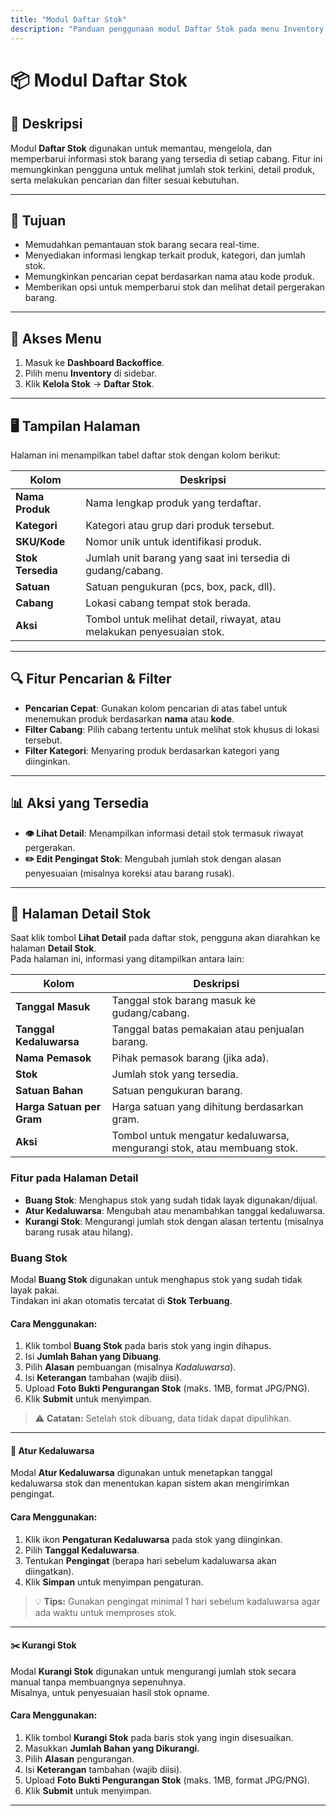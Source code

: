 ```yaml
---
title: "Modul Daftar Stok"
description: "Panduan penggunaan modul Daftar Stok pada menu Inventory → Kelola Stok di sistem Tantri."
---
```


# 📦 Modul Daftar Stok

## 📝 Deskripsi

Modul **Daftar Stok** digunakan untuk memantau, mengelola, dan memperbarui informasi stok barang yang tersedia di setiap cabang. Fitur ini memungkinkan pengguna untuk melihat jumlah stok terkini, detail produk, serta melakukan pencarian dan filter sesuai kebutuhan.

---

## 🎯 Tujuan

- Memudahkan pemantauan stok barang secara real-time.
- Menyediakan informasi lengkap terkait produk, kategori, dan jumlah stok.
- Memungkinkan pencarian cepat berdasarkan nama atau kode produk.
- Memberikan opsi untuk memperbarui stok dan melihat detail pergerakan barang.

---

## 📍 Akses Menu

1. Masuk ke **Dashboard Backoffice**.
2. Pilih menu **Inventory** di sidebar.
3. Klik **Kelola Stok** → **Daftar Stok**.

---

## 🖥 Tampilan Halaman

Halaman ini menampilkan tabel daftar stok dengan kolom berikut:

| Kolom             | Deskripsi                                                              |
| ----------------- | ---------------------------------------------------------------------- |
| **Nama Produk**   | Nama lengkap produk yang terdaftar.                                    |
| **Kategori**      | Kategori atau grup dari produk tersebut.                               |
| **SKU/Kode**      | Nomor unik untuk identifikasi produk.                                  |
| **Stok Tersedia** | Jumlah unit barang yang saat ini tersedia di gudang/cabang.            |
| **Satuan**        | Satuan pengukuran (pcs, box, pack, dll).                               |
| **Cabang**        | Lokasi cabang tempat stok berada.                                      |
| **Aksi**          | Tombol untuk melihat detail, riwayat, atau melakukan penyesuaian stok. |

---

## 🔍 Fitur Pencarian & Filter

- **Pencarian Cepat**: Gunakan kolom pencarian di atas tabel untuk menemukan produk berdasarkan **nama** atau **kode**.
- **Filter Cabang**: Pilih cabang tertentu untuk melihat stok khusus di lokasi tersebut.
- **Filter Kategori**: Menyaring produk berdasarkan kategori yang diinginkan.

---

## 📊 Aksi yang Tersedia

- **👁 Lihat Detail**: Menampilkan informasi detail stok termasuk riwayat pergerakan.
- **✏️ Edit Pengingat Stok**: Mengubah jumlah stok dengan alasan penyesuaian (misalnya koreksi atau barang rusak).

---

## 🔎 Halaman Detail Stok

Saat klik tombol **Lihat Detail** pada daftar stok, pengguna akan diarahkan ke halaman **Detail Stok**.  
Pada halaman ini, informasi yang ditampilkan antara lain:

| Kolom                     | Deskripsi                                                               |
| ------------------------- | ----------------------------------------------------------------------- |
| **Tanggal Masuk**         | Tanggal stok barang masuk ke gudang/cabang.                             |
| **Tanggal Kedaluwarsa**   | Tanggal batas pemakaian atau penjualan barang.                          |
| **Nama Pemasok**          | Pihak pemasok barang (jika ada).                                        |
| **Stok**                  | Jumlah stok yang tersedia.                                              |
| **Satuan Bahan**          | Satuan pengukuran barang.                                               |
| **Harga Satuan per Gram** | Harga satuan yang dihitung berdasarkan gram.                            |
| **Aksi**                  | Tombol untuk mengatur kedaluwarsa, mengurangi stok, atau membuang stok. |

### Fitur pada Halaman Detail

- **Buang Stok**: Menghapus stok yang sudah tidak layak digunakan/dijual.
- **Atur Kedaluwarsa**: Mengubah atau menambahkan tanggal kedaluwarsa.
- **Kurangi Stok**: Mengurangi jumlah stok dengan alasan tertentu (misalnya barang rusak atau hilang).

### Buang Stok

Modal **Buang Stok** digunakan untuk menghapus stok yang sudah tidak layak pakai.  
Tindakan ini akan otomatis tercatat di **Stok Terbuang**.

#### Cara Menggunakan:

1. Klik tombol **Buang Stok** pada baris stok yang ingin dihapus.
2. Isi **Jumlah Bahan yang Dibuang**.
3. Pilih **Alasan** pembuangan (misalnya _Kadaluwarsa_).
4. Isi **Keterangan** tambahan (wajib diisi).
5. Upload **Foto Bukti Pengurangan Stok** (maks. 1MB, format JPG/PNG).
6. Klik **Submit** untuk menyimpan.

> ⚠️ **Catatan:** Setelah stok dibuang, data tidak dapat dipulihkan.

---

#### 📅 Atur Kedaluwarsa

Modal **Atur Kedaluwarsa** digunakan untuk menetapkan tanggal kedaluwarsa stok dan menentukan kapan sistem akan mengirimkan pengingat.

#### Cara Menggunakan:

1. Klik ikon **Pengaturan Kedaluwarsa** pada stok yang diinginkan.
2. Pilih **Tanggal Kedaluwarsa**.
3. Tentukan **Pengingat** (berapa hari sebelum kadaluwarsa akan diingatkan).
4. Klik **Simpan** untuk menyimpan pengaturan.

> 💡 **Tips:** Gunakan pengingat minimal 1 hari sebelum kadaluwarsa agar ada waktu untuk memproses stok.

---

#### ✂️ Kurangi Stok

Modal **Kurangi Stok** digunakan untuk mengurangi jumlah stok secara manual tanpa membuangnya sepenuhnya.  
Misalnya, untuk penyesuaian hasil stok opname.

#### Cara Menggunakan:

1. Klik tombol **Kurangi Stok** pada baris stok yang ingin disesuaikan.
2. Masukkan **Jumlah Bahan yang Dikurangi**.
3. Pilih **Alasan** pengurangan.
4. Isi **Keterangan** tambahan (wajib diisi).
5. Upload **Foto Bukti Pengurangan Stok** (maks. 1MB, format JPG/PNG).
6. Klik **Submit** untuk menyimpan.

---
